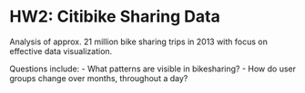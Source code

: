 # HW2: Citibike Sharing Data

Analysis of approx. 21 million bike sharing trips in 2013 with focus on effective data visualization.

Questions include:
- What patterns are visible in bikesharing?
- How do user groups change over months, throughout a day?
